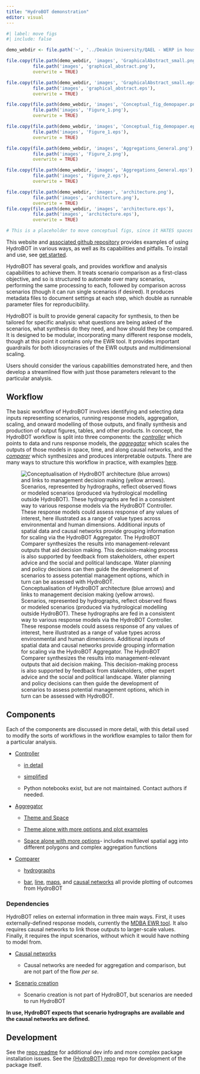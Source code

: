 ```yaml
---
title: "HydroBOT demonstration"
editor: visual
---
```


```r
#| label: move figs
#| include: false

demo_webdir <- file.path('~', '../Deakin University/QAEL - WERP in house - WERP/Toolkit/Writing/Demonstration paper')

file.copy(file.path(demo_webdir, 'images', 'GraphicalAbstract_small.png'), 
          file.path('images', 'graphical_abstract.png'),
          overwrite = TRUE)

file.copy(file.path(demo_webdir, 'images', 'GraphicalAbstract_small.eps'), 
          file.path('images', 'graphical_abstract.eps'),
          overwrite = TRUE)

file.copy(file.path(demo_webdir, 'images', 'Conceptual_fig_demopaper.png'), 
          file.path('images', 'Figure_1.png'),
          overwrite = TRUE)

file.copy(file.path(demo_webdir, 'images', 'Conceptual_fig_demopaper.eps'), 
          file.path('images', 'Figure_1.eps'),
          overwrite = TRUE)

file.copy(file.path(demo_webdir, 'images', 'Aggregations_General.png'), 
          file.path('images', 'Figure_2.png'),
          overwrite = TRUE)

file.copy(file.path(demo_webdir, 'images', 'Aggregations_General.eps'), 
          file.path('images', 'Figure_2.eps'),
          overwrite = TRUE)

file.copy(file.path(demo_webdir, 'images', 'architecture.png'), 
          file.path('images', 'architecture.png'),
          overwrite = TRUE)
file.copy(file.path(demo_webdir, 'images', 'architecture.eps'), 
          file.path('images', 'architecture.eps'),
          overwrite = TRUE)

# This is a placeholder to move conceptual figs, since it HATES spaces in names of the raw {fig} divs
```

This website and [associated github repository](https://github.com/MDBAuth/HydroBOT) provides examples of using HydroBOT in various ways, as well as its capabilities and pitfalls. To install and use, see [get started](getting_started.qmd).

HydroBOT has several goals, and provides workflow and analysis capabilities to achieve them. It treats scenario comparison as a first-class objective, and so is structured to automate over many scenarios, performing the same processing to each, followed by comparison across scenarios (though it can run single scenarios if desired). It produces metadata files to document settings at each step, which double as runnable parameter files for reproducibility.

HydroBOT is built to provide general capacity for synthesis, to then be tailored for specific analysis: what questions are being asked of the scenarios, what synthesis do they need, and how should they be compared. It is designed to be modular, incorporating many different response models, though at this point it contains only the EWR tool. It provides important guardrails for both idiosyncrasies of the EWR outputs and multidimensional scaling.

Users should consider the various capabilities demonstrated here, and then develop a streamlined flow with just those parameters relevant to the particular analysis.

## Workflow

The basic workflow of HydroBOT involves identifying and selecting data inputs representing scenarios, running response models, aggregation, scaling, and onward modelling of those outputs, and finally synthesis and production of output figures, tables, and other products. In concept, the HydroBOT workflow is split into three components: the [*controller*](controller/controller_overview.qmd) which points to data and runs response models, the [*aggregator*](aggregator/aggregation_overview.qmd) which scales the outputs of those models in space, time, and along causal networks, and the [*comparer*](comparer/comparer_overview.qmd) which synthesizes and produces interpretable outputs. There are many ways to structure this workflow in practice, with examples [here](workflows/workflow_overview.qmd).

![Conceptualisation of HydroBOT architecture (blue arrows) and links to management decision making (yellow arrows). Scenarios, represented by hydrographs, reflect observed flows or modeled scenarios (produced via hydrological modelling outside HydroBOT). These hydrographs are fed in a consistent way to various response models via the HydroBOT Controller. These response models could assess response of any values of interest, here illustrated as a range of value types across environmental and human dimensions. Additional inputs of spatial data and causal networks provide grouping information for scaling via the HydroBOT Aggregator. The HydroBOT Comparer synthesizes the results into management-relevant outputs that aid decision making. This decision-making process is also supported by feedback from stakeholders, other expert advice and the social and political landscape. Water planning and policy decisions can then guide the development of scenarios to assess potential management options, which in turn can be assessed with HydroBOT.](images/Figure_1.png){#fig-tktomgmt}

## Components

Each of the components are discussed in more detail, with this detail used to modify the sorts of workflows in the workflow examples to tailor them for a particular analysis.

-   [Controller](controller/controller_overview.qmd)

    -   [in detail](controller/controller_ewr_stepthrough.qmd)

    -   [simplified](controller/controller_ewr_wrapped.qmd)

    -   Python notebooks exist, but are not maintained. Contact authors if needed.

-   [Aggregator](aggregator/aggregation_overview.qmd)

    -   [Theme and Space](aggregator/theme_space_agg.qmd)

    -   [Theme alone with more options and plot examples](aggregator/theme_agg.qmd)

    -   [Space alone with more options](aggregator/spatial_agg.qmd)- includes multilevel spatial agg into different polygons and complex aggregation functions

-   [Comparer](comparer/comparer_overview.qmd)

    -   [hydrographs](comparer/hydrographs.qmd)

    -   [bar](comparer/bar_plots.qmd), [line](comparer/line_plots.qmd), [maps](comparer/maps.qmd), and [causal networks](comparer/causal_plots.qmd) all provide plotting of outcomes from HydroBOT

### Dependencies

HydroBOT relies on external information in three main ways. First, it uses externally-defined response models, currently the [MDBA EWR tool](https://github.com/MDBAuth/EWR_tool). It also requires causal networks to link those outputs to larger-scale values. Finally, it requires the input scenarios, without which it would have nothing to model from.

-   [Causal networks](provided_data/causal_plots.qmd)

    -   Causal networks are needed for aggregation and comparison, but are not part of the flow *per se*.

-   [Scenario creation](provided_data/scenario_creation.qmd)

    -   Scenario creation is not part of HydroBOT, but scenarios are needed to run HydroBOT

**In use, HydroBOT expects that scenario hydrographs are available and the causal networks are defined.**

## Development

See the [repo readme](https://github.com/MDBAuth/HydroBOT_website) for additional dev info and more complex package installation issues. See the [{HydroBOT} repo](https://github.com/MDBAuth/HydroBOT) repo for development of the package itself.
